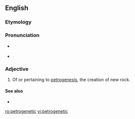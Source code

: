 ==English==


===Etymology===

{{prefix|petro|genetic}}

===Pronunciation===

* {{a|US}} {{IPA|pɛtɹoʊdʒəˈnɛtɪk}}
*{{rhymes|ɛtɪk}}

===Adjective===
{{en-adj|-}}

# {{context|geology|lang=en}} Of or pertaining to [[petrogenesis]], the creation of new rock.

====See also====
*{{pedialite|petrogenesis}}

[[ro:petrogenetic]]
[[vi:petrogenetic]]